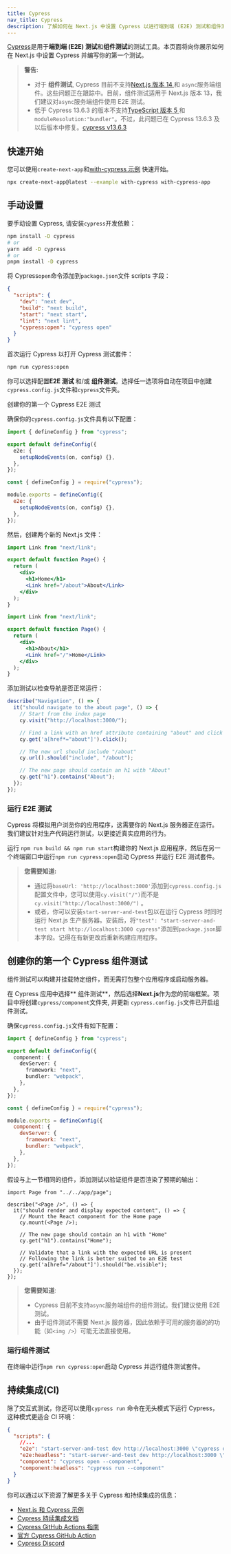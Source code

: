 ```yaml
---
title: Cypress
nav_title: Cypress
description: 了解如何在 Next.js 中设置 Cypress 以进行端到端 (E2E) 测试和组件测试。
---
```


[Cypress](https://www.cypress.io/)是用于**端到端 (E2E) 测试**和**组件测试**的测试工具。本页面将向你展示如何在 Next.js 中设置 Cypress 并编写你的第一个测试。

> **警告:**
>
> - 对于 **组件测试**, Cypress 目前不支持[Next.js 版本 14 ](https://github.com/cypress-io/cypress/issues/28185)和 `async`服务端组件。这些问题正在跟踪中。目前，组件测试适用于 Next.js 版本 13，我们建议对`async`服务端组件使用 E2E 测试。
> - 低于 Cypress 13.6.3 的版本不支持[TypeScript 版本 5 ](https://github.com/cypress-io/cypress/issues/27731) 和 `moduleResolution:"bundler"`。不过，此问题已在 Cypress 13.6.3 及以后版本中修复。[cypress v13.6.3](https://docs.cypress.io/guides/references/changelog#13-6-3)

## 快速开始

您可以使用`create-next-app`和[with-cypress 示例](https://github.com/vercel/next.js/tree/canary/examples/with-cypress) 快速开始。

```bash filename="Terminal"
npx create-next-app@latest --example with-cypress with-cypress-app
```

## 手动设置

要手动设置 Cypress, 请安装`cypress`开发依赖：

```bash filename="Terminal"
npm install -D cypress
# or
yarn add -D cypress
# or
pnpm install -D cypress
```

将 Cypress`open`命令添加到`package.json`文件 scripts 字段：

```json filename="package.json"
{
  "scripts": {
    "dev": "next dev",
    "build": "next build",
    "start": "next start",
    "lint": "next lint",
    "cypress:open": "cypress open"
  }
}
```

首次运行 Cypress 以打开 Cypress 测试套件：

```bash filename="Terminal"
npm run cypress:open
```

你可以选择配置**E2E 测试** 和/或 **组件测试**。选择任一选项将自动在项目中创建`cypress.config.js`文件和`cypress`文件夹。

创建你的第一个 Cypress E2E 测试

确保你的`cypress.config.js`文件具有以下配置：

```ts filename="cypress.config.ts"
import { defineConfig } from "cypress";

export default defineConfig({
  e2e: {
    setupNodeEvents(on, config) {},
  },
});
```

```js filename="cypress.config.js"
const { defineConfig } = require("cypress");

module.exports = defineConfig({
  e2e: {
    setupNodeEvents(on, config) {},
  },
});
```

然后，创建两个新的 Next.js 文件：

```jsx filename="app/page.js"
import Link from "next/link";

export default function Page() {
  return (
    <div>
      <h1>Home</h1>
      <Link href="/about">About</Link>
    </div>
  );
}
```

```jsx filename="app/about/page.js"
import Link from "next/link";

export default function Page() {
  return (
    <div>
      <h1>About</h1>
      <Link href="/">Home</Link>
    </div>
  );
}
```

添加测试以检查导航是否正常运行：

```js filename="cypress/e2e/app.cy.js"
describe("Navigation", () => {
  it("should navigate to the about page", () => {
    // Start from the index page
    cy.visit("http://localhost:3000/");

    // Find a link with an href attribute containing "about" and click it
    cy.get('a[href*="about"]').click();

    // The new url should include "/about"
    cy.url().should("include", "/about");

    // The new page should contain an h1 with "About"
    cy.get("h1").contains("About");
  });
});
```

### 运行 E2E 测试

Cypress 将模拟用户浏览你的应用程序，这需要你的 Next.js 服务器正在运行。我们建议针对生产代码运行测试，以更接近真实应用的行为。

运行 `npm run build && npm run start`构建你的 Next.js 应用程序，然后在另一个终端窗口中运行`npm run cypress:open`启动 Cypress 并运行 E2E 测试套件。

> **您需要知道:**
>
> - 通过将`baseUrl: 'http://localhost:3000'`添加到`cypress.config.js`配置文件中，您可以使用`cy.visit("/")`而不是`cy.visit("http://localhost:3000/")` 。
> - 或者，你可以安装`start-server-and-test`包以在运行 Cypress 时同时运行 Next.js 生产服务器。安装后，将`"test": "start-server-and-test start http://localhost:3000 cypress"`添加到`package.json`脚本字段。记得在有新更改后重新构建应用程序。

## 创建你的第一个 Cypress 组件测试

组件测试可以构建并挂载特定组件，而无需打包整个应用程序或启动服务器。

在 Cypress 应用中选择** 组件测试**，然后选择**Next.js**作为您的前端框架。项目中将创建`cypress/component`文件夹, 并更新 `cypress.config.js`文件已开启组件测试。

确保`cypress.config.js`文件有如下配置：

```ts filename="cypress.config.ts"
import { defineConfig } from "cypress";

export default defineConfig({
  component: {
    devServer: {
      framework: "next",
      bundler: "webpack",
    },
  },
});
```

```js filename="cypress.config.js"
const { defineConfig } = require("cypress");

module.exports = defineConfig({
  component: {
    devServer: {
      framework: "next",
      bundler: "webpack",
    },
  },
});
```

假设与上一节相同的组件，添加测试以验证组件是否渲染了预期的输出：

```tsx filename="cypress/component/about.cy.tsx"
import Page from "../../app/page";

describe("<Page />", () => {
  it("should render and display expected content", () => {
    // Mount the React component for the Home page
    cy.mount(<Page />);

    // The new page should contain an h1 with "Home"
    cy.get("h1").contains("Home");

    // Validate that a link with the expected URL is present
    // Following the link is better suited to an E2E test
    cy.get('a[href="/about"]').should("be.visible");
  });
});
```

> **您需要知道**:
>
> - Cypress 目前不支持`async`服务端组件的组件测试。我们建议使用 E2E 测试。
> - 由于组件测试不需要 Next.js 服务器，因此依赖于可用的服务器的的功能（如`<img />`）可能无法直接使用。

### 运行组件测试

在终端中运行`npm run cypress:open`启动 Cypress 并运行组件测试套件。

## 持续集成(CI)

除了交互式测试，你还可以使用`cypress run` 命令在无头模式下运行 Cypress，这种模式更适合 CI 环境：

```json filename="package.json"
{
  "scripts": {
    //...
    "e2e": "start-server-and-test dev http://localhost:3000 \"cypress open --e2e\"",
    "e2e:headless": "start-server-and-test dev http://localhost:3000 \"cypress run --e2e\"",
    "component": "cypress open --component",
    "component:headless": "cypress run --component"
  }
}
```

你可以通过以下资源了解更多关于 Cypress 和持续集成的信息：

- [Next.js 和 Cypress 示例](https://github.com/vercel/next.js/tree/canary/examples/with-cypress)
- [Cypress 持续集成文档](https://docs.cypress.io/guides/continuous-integration/introduction)
- [Cypress GitHub Actions 指南](https://on.cypress.io/github-actions)
- [官方 Cypress GitHub Action](https://github.com/cypress-io/github-action)
- [Cypress Discord](https://discord.com/invite/cypress)

